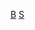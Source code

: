 {{asbox
| image     = Beijing mcp.png
| pix       = 30
| subject   = 
| qualifier = 关于[[北京行政区划]]
| category  = 北京行政区划小作品
| tempsort  =  
| name      = Template:北京行政区划小作品
}}<noinclude>
[[Category:中国各省行政区划小作品模板|B]]
[[Category:北京小作品模板|S]]
</noinclude>